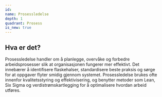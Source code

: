 ```yaml
---
id:
name: Prosessledelse
depth: 1
quadrant: Prosess
is_new: true
---
```


## Hva er det?
Prosessledelse handler om å planlegge, overvåke og forbedre arbeidsprosesser slik at organisasjonen fungerer mer effektivt.
Det innebærer å identifisere flaskehalser, standardisere beste praksis og sørge for at oppgaver flyter smidig gjennom systemet.
Prosessledelse brukes ofte innenfor kvalitetsstyring og effektivisering, og benytter metoder som Lean, Six Sigma og verdistrømskartlegging for å optimalisere hvordan arbeid utføres.